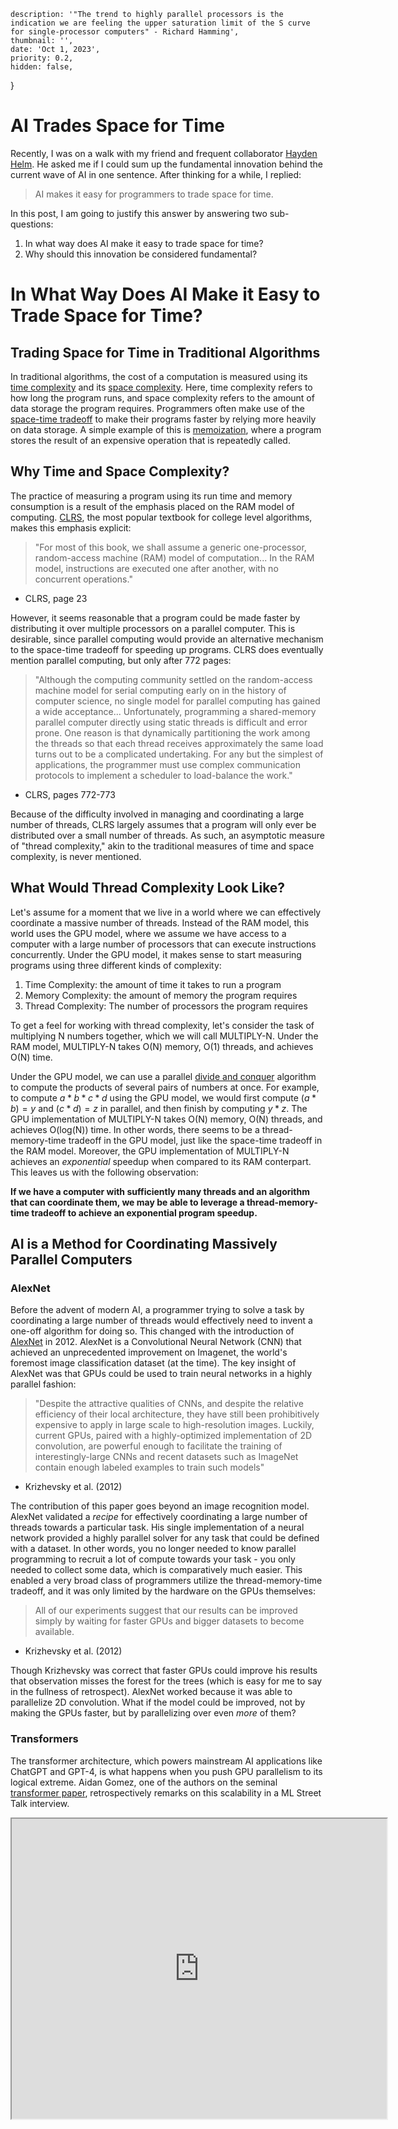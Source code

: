 
    description: '"The trend to highly parallel processors is the indication we are feeling the upper saturation limit of the S curve for single-processor computers" - Richard Hamming',
    thumbnail: '',
    date: 'Oct 1, 2023',
    priority: 0.2,
    hidden: false,
}

# AI Trades Space for Time
Recently, I was on a walk with my friend and frequent collaborator [Hayden Helm](https://scholar.google.com/citations?user=zEzJrqsAAAAJ&hl=en).
He asked me if I could sum up the fundamental innovation behind the current wave of AI in one sentence.
After thinking for a while, I replied:
> AI makes it easy for programmers to trade space for time.

In this post, I am going to justify this answer by answering two sub-questions:
1) In what way does AI make it easy to trade space for time?
2) Why should this innovation be considered fundamental?

# In What Way Does AI Make it Easy to Trade Space for Time?
## Trading Space for Time in Traditional Algorithms
In traditional algorithms, the cost of a computation is measured using its [time complexity](https://en.wikipedia.org/wiki/Time_complexity) and its [space complexity](https://en.wikipedia.org/wiki/Space_complexity).
Here, time complexity refers to how long the program runs, and space complexity refers to the amount of data storage the program requires.
Programmers often make use of the [space-time tradeoff](https://en.wikipedia.org/wiki/Space%E2%80%93time_tradeoff) to make their programs faster by relying more heavily on data storage.
A simple example of this is [memoization](https://en.wikipedia.org/wiki/Memoization), where a program stores the result of an expensive operation that is repeatedly called.

## Why Time and Space Complexity?
The practice of measuring a program using its run time and memory consumption is a result of the emphasis placed on the RAM model of computing.
[CLRS](https://en.wikipedia.org/wiki/Introduction_to_Algorithms), the most popular textbook for college level algorithms, makes this emphasis explicit:

> "For most of this book, we shall assume a generic one-processor, random-access machine (RAM) model of computation...
> In the RAM model, instructions are executed one after another, with no concurrent operations."
- CLRS, page 23

However, it seems reasonable that a program could be made faster by distributing it over multiple processors on a parallel computer.
This is desirable, since parallel computing would provide an alternative mechanism to the space-time tradeoff for speeding up programs.
CLRS does eventually mention parallel computing, but only after 772 pages:
> "Although the computing community settled on the random-access machine model for serial computing early on in the history of computer science, no single model for parallel computing has gained a wide acceptance...
> Unfortunately, programming a shared-memory parallel computer directly using static threads is difficult and error prone.
> One reason is that dynamically partitioning the work among the threads so that each thread receives approximately the same load turns out to be a complicated undertaking.
> For any but the simplest of applications, the programmer must use complex communication protocols to implement a scheduler to load-balance the work."
- CLRS, pages 772-773

Because of the difficulty involved in managing and coordinating a large number of threads, CLRS largely assumes that a program will only ever be distributed over a small number of threads.
As such, an asymptotic measure of "thread complexity," akin to the traditional measures of time and space complexity, is never mentioned.

## What Would Thread Complexity Look Like?
Let's assume for a moment that we live in a world where we can effectively coordinate a massive number of threads.
Instead of the RAM model, this world uses the GPU model, where we assume we have access to a computer with a large number of processors that can execute instructions concurrently.
Under the GPU model, it makes sense to start measuring programs using three different kinds of complexity:
1) Time Complexity: the amount of time it takes to run a program
2) Memory Complexity: the amount of memory the program requires
3) Thread Complexity: The number of processors the program requires

To get a feel for working with thread complexity, let's consider the task of multiplying N numbers together, which we will call MULTIPLY-N.
Under the RAM model, MULTIPLY-N takes O(N) memory, O(1) threads, and achieves O(N) time.

Under the GPU model, we can use a parallel [divide and conquer](https://en.wikipedia.org/wiki/Divide-and-conquer_algorithm) algorithm to compute the products of several pairs of numbers at once.
For example, to compute $a*b*c*d$ using the GPU model, we would first compute $(a*b)=y$ and $(c*d)=z$ in parallel, and then finish by computing $y*z$.
The GPU implementation of MULTIPLY-N takes O(N) memory, O(N) threads, and achieves O(log(N)) time.
In other words, there seems to be a thread-memory-time tradeoff in the GPU model, just like the space-time tradeoff in the RAM model.
Moreover, the GPU implementation of MULTIPLY-N achieves an <em>exponential</em> speedup when compared to its RAM conterpart.
This leaves us with the following observation:

**If we have a computer with sufficiently many threads and an algorithm that can coordinate them, we may be able to leverage a thread-memory-time tradeoff to achieve an exponential program speedup.**

## AI is a Method for Coordinating Massively Parallel Computers
### AlexNet
Before the advent of modern AI, a programmer trying to solve a task by coordinating a large number of threads would effectively need to invent a one-off algorithm for doing so.
This changed with the introduction of [AlexNet](https://proceedings.neurips.cc/paper_files/paper/2012/file/c399862d3b9d6b76c8436e924a68c45b-Paper.pdf) in 2012.
AlexNet is a Convolutional Neural Network (CNN) that achieved an unprecedented improvement on Imagenet, the world's foremost image classification dataset (at the time).
The key insight of AlexNet was that GPUs could be used to train neural networks in a highly parallel fashion:
> "Despite the attractive qualities of CNNs, and despite the relative efficiency of their local architecture,
> they have still been prohibitively expensive to apply in large scale to high-resolution images.
> Luckily, current GPUs, paired with a highly-optimized implementation of 2D convolution, are powerful
> enough to facilitate the training of interestingly-large CNNs and recent datasets such as ImageNet
> contain enough labeled examples to train such models"
- Krizhevsky et al. (2012)

The contribution of this paper goes beyond an image recognition model.
AlexNet validated a <em>recipe</em> for effectively coordinating a large number of threads towards a particular task.
His single implementation of a neural network provided a highly parallel solver for any task that could be defined with a dataset.
In other words, you no longer needed to know parallel programming to recruit a lot of compute towards your task - you only needed to collect some data, which is comparatively much easier.
This enabled a very broad class of programmers utilize the thread-memory-time tradeoff, and it was only limited by the hardware on the GPUs themselves:

> All of our experiments suggest that our results can be improved simply by waiting for faster GPUs and bigger datasets to become available.
- Krizhevsky et al. (2012)

Though Krizhevsky was correct that faster GPUs could improve his results that observation misses the forest for the trees (which is easy for me to say in the fullness of retrospect).
AlexNet worked because it was able to parallelize 2D convolution.
What if the model could be improved, not by making the GPUs faster, but by parallelizing over even <em>more</em> of them?

### Transformers
The transformer architecture, which powers mainstream AI applications like ChatGPT and GPT-4, is what happens when you push GPU parallelism to its logical extreme.
Aidan Gomez, one of the authors on the seminal [transformer paper](https://arxiv.org/abs/1706.03762), retrospectively remarks on this scalability in a ML Street Talk interview.
<div>
    <iframe
        width="600"
        height="480"
        src="https://www.youtube.com/embed/ooBt_di8DLs?si=Yi-c6QUYckYVSayM&amp;start=456"
        allow="accelerometer; clipboard-write; encrypted-media; gyroscope; picture-in-picture"
        allowFullScreen
        title="Embedded youtube"
    />
</div>

> "What I didn't appreciate was that such a simple method could achieve such insane performance.
> At that time, we were training on 8 accelerators...
> but the architecture was so stripped down, so refined, it was so easy to scale...
> it was hard to see what would happen, which was this massive scaling project."
- Aidan Gomez on the Transformer

While there are no public figures regarding the scale of GPT-4, the current most capable language model, some intelligent estimates for its predecessor exist.
In a [blog post](https://lambdalabs.com/blog/demystifying-gpt-3), Lambda Labs estimates the size and extent of parallelism present in GPT3:

> The GPT-3 175B model required 3.14E23 FLOPS of computing for training.
> Even at theoretical 28 TFLOPS for V100 and lowest 3 year reserved cloud pricing we could find, this will take **355 GPU-years**...
> The 175 Billion parameters needs 175×4=700GB memory to store in FP32 (each parameter needs 4 Bytes).
> This is one order of magnitude larger than the maximum memory in a single GPU (48 GB of Quadro RTX 8000).
> To train the larger models without running out of memory, **the OpenAI team uses a mixture of model parallelism within each matrix multiply and model parallelism across the layers of the network.**
- [Chuan Li](https://scholar.google.com/citations?user=hoZesOwAAAAJ&hl=en), Chief Science Officer at Lambda Labs

According to Li's calculations, OpenAI effectively coordinated 355 GPU-years of compute towards a single task.
By parallelizing the model over many GPUs, this massive computation could be accomplished in several months of [wall time](https://en.wikipedia.org/wiki/Elapsed_real_time).
In other words, GPT-3 utilized a thread-memory-time tradeoff to reduce the time complexity of a massive computation by utilizing more threads and more memory.

## Memory and Thread Complexity are Both Physical Space Complexity
GPT-3 makes it clear that modern AI leverages a tradeoff that pays increased thread and memory costs to decrease the time cost of massive computations.
However, I want to go one step further, and claim that thread and memory consumption are both instances of increased physical space consumption.
The argument here is straightforward: if a programmer wants to use more threads and memory for their program, they need to use more physical space for the physical machines that will run the computation.
In this sense, modern AI is utilizing a physical space-time tradeoff to enable massive computations to be run in a short amount of wall time.

# Why Should This Innovation Be Considered Fundamental?
## What Does it Mean to be Fundamental?
A question about whether something is fundamental is, at its core, a question about the meaning of "fundamental."
In the tradition of [Wittgenstein](https://plato.stanford.edu/entries/wittgenstein/#MeanUse), I consider the meaning of a word to be roughly it's use in discourse.
As such, a situation that refers to the trading of physical space for time as fundamental will give us a great deal of information about the sense in which trading space for time is fundamental.
In particular, we will look at a situation where trading physical space for time is considered fundamental in the sense of fundamental physics.
To fully appreciate this situation, though, we will first need to build some intuition about space and time in physics.

## Relativity \& the Physical Space-Time Tradeoff
The fact that physical space and time can be traded off with each other should not be surprising.
Since Einstein, we have known that space and time together make up spacetime, the singular entity required to describe physical phenomena:

> "Space is a three-dimensional continuum.
> By this, we mean that it is possible to describe the position of a point by means of three numbers (coordinates): x, y, and z...
> Similarly, the world of physical phenomena is four-dimensional in the space-time sense.
> It is composed of individual events, each of which is described by four numbers: three space coordinates x, y, z, and a time value t."

- [Relativity](https://www.amazon.com/Relativity-Special-General-Theory-Physics/dp/048641714X) by Albert Einstein

Moreover, Einstein's spacetime comes equipped with an intrinsic tradeoff between space and time.
Concretely, the [spacetime volume](https://web.mit.edu/edbert/GR/gr1.pdf) between two points is defined as:
<LatexFormula formula={'$ v = \\sqrt{-g}(\\delta x)(\\delta y)(\\delta z)(\\delta t)$'}/>
Where t is time, x, y, and z are physical coordinates, and g is the determinant of the [spacetime metric tensor](https://en.wikipedia.org/wiki/Metric_tensor_(general_relativity)).
The critical thing to notice about this formula is that for a fixed spacetime volume, we can decrease the time component of the volume by increasing the space components of the volume.
But how exactly does this physical space-time tradeoff relate to our computational thread-memory-time tradeoff?

## Computation as Physical State Transformation
To precisely understand the relationship between computation and spacetime volumes, we need a slightly more precise definition of physical computation.
Luckily, the Stanford Encyclopedia of Philosophy readily [provides one](https://plato.stanford.edu/entries/computation-physicalsystems/#AccConCom).
In short, we can think of a physical computation as a function that transforms one physical state into another.
From Einstein, we know that the physical start and end states of the computation are points in spacetime, and thus, span a spacetime volume.
In this sense any computation can be said to have a physical spacetime cost, which is exactly the measure of the volume required to bridge its start and end states.
Before AI, there was not a general purpose way to shift the extent of a computation's spacetime cost away from time and into space.
[Richard Hamming](https://en.wikipedia.org/wiki/Richard_Hamming) writes about this challenge in his 1997 book [The Art and Science of Doing Engineering](https://en.wikipedia.org/wiki/The_Art_of_Doing_Science_and_Engineering):
> "The evidence from the two relativity theories, special and general, gives a maximum speed of useful signaling.
> There are definite limits to what can be done on a single processor.
> The trend to highly parallel processors is the indication we are feeling the upper saturation limit of the S curve for single-processor computers."

- Richard Hamming

AI provides programmers a general purpose way of maximizing the space component of the physical spacetime cost of any computation, radically increasing the number of functions that are physically realizable in reasonable amounts of time.

## Constructor Theory \& Fundamental Physics
This style of thinking is reminiscent of a burgeoning new subfield of physics called [constructor theory](https://en.wikipedia.org/wiki/Constructor_theory).
In this interview, Chiara Marletto, a theoretical physicist at Oxford and one of the founders of constructor theory, outlines its distinction from existing theories of physics:
<div>
    <iframe
        width="600"
        height="480"
        src="https://www.youtube.com/embed/yb0y6MRwmd4?si=p4gInzoAmJasf2PJ&amp;start=214"
        allow="accelerometer; clipboard-write; encrypted-media; gyroscope; picture-in-picture"
        allowFullScreen
        title="Embedded youtube"
    />
</div>

> "Constructor theory, instead of using dynamical laws and trajectories and initial conditions,
> takes statements about what tasks or transformations are possible and what are impossible and why
> as fundamental ones."

- [Chiara Marletto](https://en.wikipedia.org/wiki/Chiara_Marletto)

Using constructor theoretic language, we can describe the contribution of modern AI as enabling a new class of transformations between physical states.
Namely, AI enables programmers to trade physical space for time, and perform computations whose time cost was previously untenable.
In this sense, the statement "AI trades space for time" is a statement about what transformations are physically possible, and thus, should be taken as fundamental.